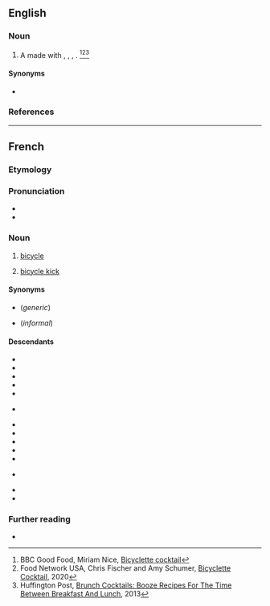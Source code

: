 ==English==

===Noun===
{{en-noun}}

# {{lb|en|cocktail}} A {{l|en|cocktail}} made with {{l|en|Campari}}, {{l|en|white wine}}, {{l|en|classic bitters}}, {{l|en|citrus}}. <ref> BBC Good Food, Miriam Nice, [https://www.bbcgoodfood.com/recipes/bicyclette Bicyclette cocktail] </ref><ref> Food Network USA, Chris Fischer and Amy Schumer, [https://www.foodnetwork.com/recipes/bicyclette-cocktail-9356382 Bicyclette Cocktail], 2020 </ref><ref> Huffington Post, [https://www.huffpost.com/entry/brunch-cocktails-recipes-photos_n_3799228 Brunch Cocktails: Booze Recipes For The Time Between Breakfast And Lunch], 2013 </ref>

====Synonyms====
* {{l|en|bicicletta}}

===References===
<references/>

----

==French==

===Etymology===
{{af|fr|bicycle|-ette}}

===Pronunciation===
* {{fr-IPA}}
* {{audio|fr|Fr-bicyclette.ogg|audio}}

===Noun===
{{fr-noun|f}}

# [[bicycle]]
# {{lb|fr|soccer}} [[bicycle kick]]

====Synonyms====
* {{l|fr|petite reine}} (''generic'')
* {{l|fr|vélo}} (''informal'')

====Descendants====
{{top2}}
* {{desc|ast|bicicleta|bor=1}}
* {{desc|eu|bizikleta|bor=1}}
* {{desc|ca|bicicleta|bor=1}}
* {{desc|gl|bicicleta|bor=1}}
* {{desc|acw|بُسْكُليتة|bor=1}}
* {{desc|it|bicicletta|bor=1}} {{see desc}}
* {{desc|mg|bisikilety|bor=1}}
* {{desc|mfe|bisiklet}}
* {{desc|oc|bicicleta|bor=1}}
* {{desc|pt|bicicleta|bor=1}}
* {{desc|ro|bicicletă|bor=1}}
* {{desc|es|bicicleta|bor=1}} {{see desc}}
* {{desc|tr|bisiklet|bor=1}}
* {{desc|yi|ביציקלעט|bor=1}}
{{bottom}}

===Further reading===
* {{R:TLFi}}